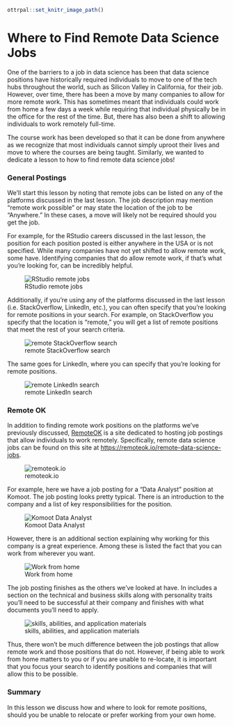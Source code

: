 ```r
ottrpal::set_knitr_image_path()
```

# Where to Find Remote Data Science Jobs

One of the barriers to a job in data science has been that data science positions have historically required individuals to move to one of the tech hubs throughout the world, such as Silicon Valley in California, for their job. However, over time, there has been a move by many companies to allow for more remote work. This has sometimes meant that individuals could work from home a few days a week while requiring that individual physically be in the office for the rest of the time. But, there has also been a shift to allowing individuals to work remotely full-time.

The course work has been developed so that it can be done from anywhere as we recognize that most individuals cannot simply uproot their lives and move to where the courses are being taught. Similarly, we wanted to dedicate a lesson to how to find remote data science jobs!

### General Postings

We'll start this lesson by noting that remote jobs can be listed on any of the platforms discussed in the last lesson. The job description may mention "remote work possible" or may state the location of the job to be "Anywhere." In these cases, a move will likely not be required should you get the job.

For example, for the RStudio careers discussed in the last lesson, the position for each position posted is either anywhere in the USA or is not specified. While many companies have not yet shifted to allow remote work, some have. Identifying companies that do allow remote work, if that's what you're looking for, can be incredibly helpful.


![RStudio remote jobs](https://docs.google.com/presentation/d/1Ug8GIBwIQME8C68jVa0rPwEryW30Vn5PT-IM0LKFDNw/export/png?id=1Ug8GIBwIQME8C68jVa0rPwEryW30Vn5PT-IM0LKFDNw&pageid=g3efabe74a1_0_19)

Additionally, if you're using any of the platforms discussed in the last lesson (i.e. StackOverflow, LinkedIn, etc.), you can often specify that you're looking for remote positions in your search. For example, on StackOverflow you specify that the location is "remote," you will get a list of remote positions that meet the rest of your search criteria.


![remote StackOverflow search](https://docs.google.com/presentation/d/1Ug8GIBwIQME8C68jVa0rPwEryW30Vn5PT-IM0LKFDNw/export/png?id=1Ug8GIBwIQME8C68jVa0rPwEryW30Vn5PT-IM0LKFDNw&pageid=g3efabe74a1_0_208)

The same goes for LinkedIn, where you can specify that you're looking for remote positions.


![remote LinkedIn search](https://docs.google.com/presentation/d/1Ug8GIBwIQME8C68jVa0rPwEryW30Vn5PT-IM0LKFDNw/export/png?id=1Ug8GIBwIQME8C68jVa0rPwEryW30Vn5PT-IM0LKFDNw&pageid=g3efabe74a1_0_217)


### Remote OK

In addition to finding remote work positions on the platforms we've previously discussed, [RemoteOK](https://remoteok.io) is a site dedicated to hosting job postings that allow individuals to work remotely. Specifically, remote data science jobs can be found on this site at [https://remoteok.io/remote-data-science-jobs](https://remoteok.io/remote-data-science-jobs).


![remoteok.io](https://docs.google.com/presentation/d/1Ug8GIBwIQME8C68jVa0rPwEryW30Vn5PT-IM0LKFDNw/export/png?id=1Ug8GIBwIQME8C68jVa0rPwEryW30Vn5PT-IM0LKFDNw&pageid=g3efabe74a1_0_27)

For example, here we have a job posting for a "Data Analyst" position at Komoot. The job posting looks pretty typical. There is an introduction to the company and a list of key responsibilities for the position.


![Komoot Data Analyst](https://docs.google.com/presentation/d/1Ug8GIBwIQME8C68jVa0rPwEryW30Vn5PT-IM0LKFDNw/export/png?id=1Ug8GIBwIQME8C68jVa0rPwEryW30Vn5PT-IM0LKFDNw&pageid=g3efabe74a1_0_186)

However, there is an additional section explaining why working for this company is a great experience. Among these is listed the fact that you can work from wherever you want.


![Work from home](https://docs.google.com/presentation/d/1Ug8GIBwIQME8C68jVa0rPwEryW30Vn5PT-IM0LKFDNw/export/png?id=1Ug8GIBwIQME8C68jVa0rPwEryW30Vn5PT-IM0LKFDNw&pageid=g3efabe74a1_0_191)

The job posting finishes as the others we've looked at have. In includes a section on the technical and business skills along with personality traits you'll need to be successful at their company and finishes with what documents you'll need to apply.


![skills, abilities, and application materials](https://docs.google.com/presentation/d/1Ug8GIBwIQME8C68jVa0rPwEryW30Vn5PT-IM0LKFDNw/export/png?id=1Ug8GIBwIQME8C68jVa0rPwEryW30Vn5PT-IM0LKFDNw&pageid=g3efabe74a1_0_196)

Thus, there won't be much difference between the job postings that allow remote work and those positions that do not. However, if being able to work from home matters to you or if you are unable to re-locate, it is important that you focus your search to identify positions and companies that will allow this to be possible.


### Summary

In this lesson we discuss how and where to look for remote positions, should you be unable to relocate or prefer working from your own home.

